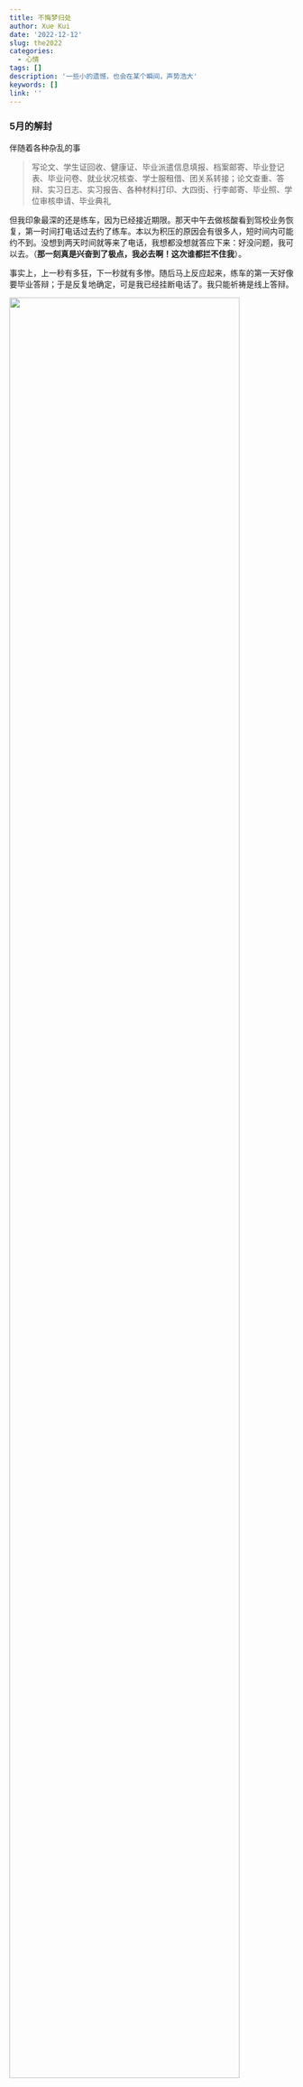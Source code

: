 ```yaml
---
title: 不悔梦归处
author: Xue Kui
date: '2022-12-12'
slug: the2022
categories:
  - 心情
tags: []
description: '一些小的遗憾，也会在某个瞬间，声势浩大'
keywords: []
link: ''
---
```



### 5月的解封

伴随着各种杂乱的事


> 写论文、学生证回收、健康证、毕业派遣信息填报、档案邮寄、毕业登记表、毕业问卷、就业状况核查、学士服租借、团关系转接；论文查重、答辩、实习日志、实习报告、各种材料打印、大四街、行李邮寄、毕业照、学位审核申请、毕业典礼

但我印象最深的还是练车，因为已经接近期限。那天中午去做核酸看到驾校业务恢复，第一时间打电话过去约了练车。本以为积压的原因会有很多人，短时间内可能约不到。没想到两天时间就等来了电话，我想都没想就答应下来：好没问题，我可以去。（**那一刻真是兴奋到了极点，我必去啊！这次谁都拦不住我**）。

事实上，上一秒有多狂，下一秒就有多惨。随后马上反应起来，练车的第一天好像要毕业答辩；于是反复地确定，可是我已经挂断电话了。我只能祈祷是线上答辩。

![](images/Snipaste_2022-12-13_11-45-55.png){width=90%}

答辩当天。还在去阿城的高速上，快下高速时开始答辩。开着热点、戴上耳机，一车的人目光都投过来。**我已经顾不了那么多了！！**下车的同时正好到了提问环节，然后就有了马路牙子上答辩这一幕，车来车往。我脑子里想的只是这些噪音传到会议里会有多大，老师们问了什么，我并听不太清......

这里特别感谢新雨发的录屏，记录了老师提出的问题和建议，救我一命

至于第一天练车，**是谁心不在焉被教练喷的狗血淋头，我不说。**




### 6月的毕业


一些已经习以为常的东西，在那段时间变得格外珍贵。幸而有狗比和老杨的照应，这最后八分之一枯涩的日子才变得熠熠生辉。分开与离别总归是伤心事。四年磨合刚有合拍之感，它却让你点到为止。生活大概就是这样。

只知道四年真的过得很快。**受益而不觉，失之而难存**



![](images/gb-yxw.jpg){width=100%}

![](images/gb617.png){width=100%}

![](images/gb617-2.png){width=100%}




### 8月的历练

从北纬45°到北纬53°，从大都市到无人区，翻越重重山峦，一路伴随的是厚密的蚊虫以及刺骨的寒水。跟漠河的石头山死磕，与阿尔山的寒冷抗衡。忘不了阿木尔的小镇烧烤，还有中俄边境上空的满天星辰。

眼睛、嘴唇上被叮的大包，突来的急雨，还有那管护站卡口嗷嗷叫的大狗，以及在高大塔头坑里不停地踉跄，算了，顾不上这些了。**享受这往往返返几千公里中的一切。**

![](images/lat53wet.jpg){width=100%}

![](images/luoguhe.jpg){width=100%}


### 9月的入学

与老胡、老杨再聚首，所有要说的话都在那听百威。


说起老杨，5月份有次因为材料跟他生气。就像他一贯在德育手册里随手写的职务：**混子**，他是真的混啊。在群里对他重拳出击，然后晚上回到寝室却只能边生气、边笑着对他说：**“你妈！”**



![](images/dc-ques.jpg){width=90%}



### 不经意的感动

这些我都记在心里~

![](images/care1.jpg){width=90%}







